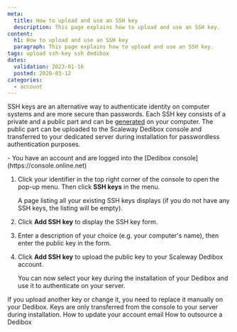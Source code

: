 ```yaml
---
meta:
  title: How to upload and use an SSH key
  description: This page explains how to upload and use an SSH key.
content:
  h1: How to upload and use an SSH key
  paragraph: This page explains how to upload and use an SSH key.
tags: upload ssh-key ssh dedibox
dates:
  validation: 2023-01-16
  posted: 2020-03-12
categories:
  - account
---
```


SSH keys are an alternative way to authenticate identity on computer systems and are more secure than passwords. Each SSH key consists of a private and a public part and can be [generated](/console/my-project/how-to/create-ssh-key/) on your computer. The public part can be uploaded to the Scaleway Dedibox console and transferred to your dedicated server during installation for passwordless authentication purposes.

<Message type="requirement">
  - You have an account and are logged into the [Dedibox console](https://console.online.net) 
</Message>

1. Click your identifier in the top right corner of the console to open the pop-up menu. Then click **SSH keys** in the menu.
    <Lightbox src="scaleway-dedibox-console-ssh-key-menu.webp" width="300" alt="" />

    A page listing all your existing SSH keys displays (if you do not have any SSH keys, the listing will be empty).
2. Click **Add SSH key** to display the SSH key form.
3. Enter a description of your choice (e.g. your computer's name), then enter the public key in the form.
4. Click **Add SSH key** to upload the public key to your Scaleway Dedibox account.

    You can now select your key during the installation of your Dedibox and use it to authenticate on your server.

<Message type="note">
  If you upload another key or change it, you need to replace it manually on your Dedibox. Keys are only transferred from the console to your server during installation.
</Message>


<Navigation title="See Also">
  <PreviousButton to="/dedibox-console/my-account/how-to/update-email/">How to update your account email</PreviousButton>
  <NextButton to="/dedibox-console/my-account/how-to/outsource-dedibox/">How to outsource a Dedibox</NextButton>
</Navigation>